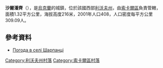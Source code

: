 {{coord|50|32|41|N|24|31|11|E|scale:100000|display=title}}

'''沙爾潘齊'''（{{lang-uk|Шарпанці}}），是[[烏克蘭|烏克蘭]]的城鎮，位於該國西部[[利沃夫州|利沃夫州]]，由[[索卡爾區|索卡爾區]]負責管轄，面積1.32平方公里，海拔高度216米，2001年人口408，人口密度每平方公里309.09人。

==參考資料==
* [http://weather.in.ua/ua/l'vovskaja/28685 Погода в селі Шарпанці]{{Wayback|url=http://weather.in.ua/ua/l%27vovskaja/28685 |date=20111221160850 }}

[[Category:利沃夫州村落|Category:利沃夫州村落]]
[[Category:索卡爾區村落|Category:索卡爾區村落]]


{{Lviv-geo-stub}}